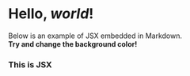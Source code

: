 # Hello, *world*!

Below is an example of JSX embedded in Markdown. <br /> **Try and change
the background color!**

<div style={{ padding: '20px', backgroundColor: 'gold' }}>
  <h3>This is JSX</h3>
</div>
